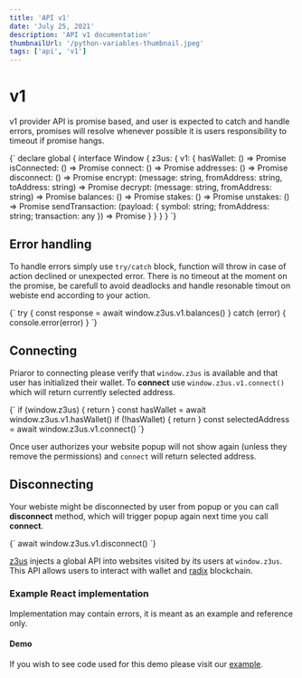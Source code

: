 ```yaml
---
title: 'API v1'
date: 'July 25, 2021'
description: 'API v1 documentation'
thumbnailUrl: '/python-variables-thumbnail.jpeg'
tags: ['api', 'v1']
---
```


# v1

v1 provider API is promise based, and user is expected to catch and handle errors, promises will resolve whenever possible it is users responsibility to timeout if promise hangs.

<SyntaxHighlighter language="typescript">
	{`
declare global {
	interface Window {
		z3us: {
			v1: {
				hasWallet: () => Promise<boolean>
				isConnected: () => Promise<boolean>
				connect: () => Promise<string>
				addresses: () => Promise<string[]>
				disconnect: () => Promise<void>
				encrypt: (message: string, fromAddress: string, toAddress: string) => Promise<string>
				decrypt: (message: string, fromAddress: string) => Promise<string>
				balances: () => Promise<unknown>
				stakes: () => Promise<unknown>
				unstakes: () => Promise<unknown>
				sendTransaction: (payload: { symbol: string; fromAddress: string; transaction: any }) => Promise<any>
			}
		}
	}
}
  `}
</SyntaxHighlighter>

## Error handling

To handle errors simply use `try/catch` block, function will throw in case of action declined or unexpected error. There is no timeout at the moment on the promise, be carefull to avoid deadlocks and handle resonable timout on webiste end according to your action.

<SyntaxHighlighter language="typescript">
	{`
try {
	const response = await window.z3us.v1.balances()
} catch (error) {
	console.error(error)
}
  `}
</SyntaxHighlighter>

## Connecting

Priaror to connecting please verify that `window.z3us` is available and that user has initialized their wallet. To **connect** use `window.z3us.v1.connect()` which will return currently selected address.

<SyntaxHighlighter language="typescript">
	{`
if (window.z3us) {
	return
}
const hasWallet = await window.z3us.v1.hasWallet()
if (!hasWallet) {
	return
}
const selectedAddress = await window.z3us.v1.connect()
  `}
</SyntaxHighlighter>

Once user authorizes your website popup will not show again (unless they remove the permissions) and `connect` will return selected address.

## Disconnecting

Your webiste might be disconnected by user from popup or you can call **disconnect** method, which will trigger popup again next time you call **connect**.

<SyntaxHighlighter language="typescript">
	{`
await window.z3us.v1.disconnect()
  `}
</SyntaxHighlighter>

[z3us](https://z3us.com) injects a global API into websites visited by its users at `window.z3us`. This API allows users to interact with wallet and [radix](https://www.radixdlt.com/) blockchain.

### Example React implementation

Implementation may contain errors, it is meant as an example and reference only.

#### Demo

If you wish to see code used for this demo please visit our [example](https://github.com/z3us-technologies/z3us/blob/master/apps/website/components/pages/example-v1/index.tsx).

<ExampleV1 />
